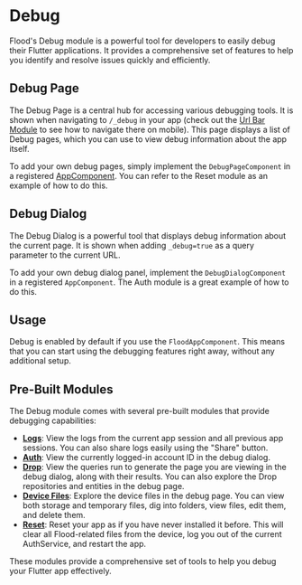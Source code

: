 # Debug

Flood's Debug module is a powerful tool for developers to easily debug their Flutter applications. It provides a comprehensive set of features to help you identify and resolve issues quickly and efficiently.

## Debug Page

The Debug Page is a central hub for accessing various debugging tools. It is shown when navigating to `/_debug` in your app (check out the [Url Bar Module](/other/url-bar) to see how to navigate there on mobile). This page displays a list of Debug pages, which you can use to view debug information about the app itself.

To add your own debug pages, simply implement the `DebugPageComponent` in a registered [AppComponent](/pond/app). You can refer to the Reset module as an example of how to do this.

## Debug Dialog

The Debug Dialog is a powerful tool that displays debug information about the current page. It is shown when adding `_debug=true` as a query parameter to the current URL.

To add your own debug dialog panel, implement the `DebugDialogComponent` in a registered `AppComponent`. The Auth module is a great example of how to do this.

## Usage

Debug is enabled by default if you use the `FloodAppComponent`. This means that you can start using the debugging features right away, without any additional setup.

## Pre-Built Modules

The Debug module comes with several pre-built modules that provide debugging capabilities:

-   **[Logs](/logs)**: View the logs from the current app session and all previous app sessions. You can also share logs easily using the "Share" button.
-   **[Auth](/auth)**: View the currently logged-in account ID in the debug dialog.
-   **[Drop](/drop)**: View the queries run to generate the page you are viewing in the debug dialog, along with their results. You can also explore the Drop repositories and entities in the debug page.
-   **[Device Files](/other/device-files)**: Explore the device files in the debug page. You can view both storage and temporary files, dig into folders, view files, edit them, and delete them.
-   **[Reset](/other/reset)**: Reset your app as if you have never installed it before. This will clear all Flood-related files from the device, log you out of the current AuthService, and restart the app.

These modules provide a comprehensive set of tools to help you debug your Flutter app effectively.
